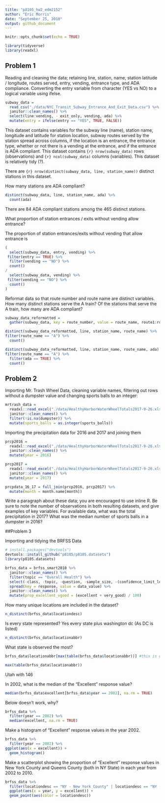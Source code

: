 ```yaml
---
title: "p8105_hw2_edm2152"
author: "Eric Morris"
date: "September 25, 2018"
output: github_document
---
```


```r
knitr::opts_chunk$set(echo = TRUE)

library(tidyverse)
library(readxl)

```

## Problem 1

Reading and cleaning the data; retaining line, station, name, station latitude / longitude, routes served, entry, vending, entrance type, and ADA compliance. Converting the entry variable from character (YES vs NO) to a logical variable using ifelse. 

```r
subway_data = 
  read_csv("./data/NYC_Transit_Subway_Entrance_And_Exit_Data.csv") %>% 
  janitor::clean_names() %>% 
  select(line:vending, - exit_only, vending, ada) %>% 
  mutate(entry = ifelse(entry == "YES", TRUE, FALSE))
```

This dataset contains variables for the subway line (name), station name, longitude and latitude for station location, subway routes served by the station spread across columns, if the location is an entrance, the entrance type, whether or not there is a vending at the entrance, and if the entrance is ADA compliant. This dataset contains `{r} nrow(subway_data)` rows (observations) and `{r} ncol(subway_data)` columns (variables). This dataset is relatively tidy (?). 

There are `{r} nrow(distinct(subway_data, line, station_name))` distinct stations in this dataset. 

How many stations are ADA compliant?

```r
distinct(subway_data, line, station_name, ada) %>% 
  count(ada)
```

There are 84 ADA compliant stations among the 465 distinct stations. 

What proportion of station entrances / exits without vending allow entrance?

The proportion of station entrances/exits without vending that allow entrance is 
```r
(
  select(subway_data, entry, vending) %>% 
 filter(entry == TRUE) %>% 
  filter(vending == "NO") %>% 
  count()
/
  select(subway_data, vending) %>% 
 filter(vending == "NO") %>% 
  count()
)
```

Reformat data so that route number and route name are distinct variables. How many distinct stations serve the A train? Of the stations that serve the A train, how many are ADA compliant?

```r
subway_data_reformatted = 
  gather(subway_data, key = route_number, value = route_name, route1:route11)
```

```r
distinct(subway_data_reformatted, line, station_name, route_name) %>% 
filter(route_name == "A") %>% 
  count()

distinct(subway_data_reformatted, line, station_name, route_name, ada) %>% 
filter(route_name == "A") %>% 
  filter(ada == TRUE) %>% 
  count()
```



## Problem 2

Importing Mr. Trash Wheel Data, cleaning variable names, filtering out rows without a dumpster value and changing sports balls to an integer: 

```r
mrtrash_data = 
  readxl::read_excel("./data/HealthyHarborWaterWheelTotals2017-9-26.xlsx", sheet = "Mr. Trash Wheel", range = "A2:N256") %>% 
  janitor::clean_names() %>% 
  filter(!is.na(dumpster)) %>% 
  mutate(sports_balls = as.integer(sports_balls))
```

Importing the precipitation data for 2016 and 2017 and joining them 

```r
prcp2016 = 
  readxl::read_excel("./data/HealthyHarborWaterWheelTotals2017-9-26.xlsx", sheet = "2016 Precipitation", range = "A2:B14") %>% 
  janitor::clean_names() %>% 
  mutate(year = 2016)

prcp2017 = 
  readxl::read_excel("./data/HealthyHarborWaterWheelTotals2017-9-26.xlsx", sheet = "2017 Precipitation", range = "A2:B10") %>%
  janitor::clean_names() %>% 
  mutate(year = 2017)

prcpdata_16_17 = full_join(prcp2016, prcp2017) %>% 
  mutate(month = month.name[month])
```

Write a paragraph about these data; you are encouraged to use inline R. Be sure to note the number of observations in both resulting datasets, and give examples of key variables. For available data, what was the total precipitation in 2017? What was the median number of sports balls in a dumpster in 2016?

##Problem 3

Importing and tidying the BRFSS Data

```r
# install.packages("devtools")
devtools::install_github("p8105/p8105.datasets")
library(p8105.datasets)

brfss_data = brfss_smart2010 %>% 
  janitor::clean_names() %>% 
  filter(topic == "Overall Health") %>% 
  select(-class, -topic, -question, -sample_size, -(confidence_limit_low:geo_location)) %>% 
  spread(key = response, value = data_value) %>% 
  janitor::clean_names() %>% 
  mutate(prop_excellent_vgood = (excellent + very_good) / 100)
```

How many unique locations are included in the dataset? 

```r
n_distinct(brfss_data$locationdesc)
```

Is every state represented? 
Yes every state plus washington dc (As DC is listed)
```r
n_distinct(brfss_data$locationabbr)
```


What state is observed the most?

```r
brfss_data$locationabbr[max(table(brfss_data$locationabbr))] #this is wrong? shows UT

max(table(brfss_data$locationabbr))


```

Utah with 146

In 2002, what is the median of the “Excellent” response value?

```r
median(brfss_data$excellent[brfss_data$year == 2002], na.rm = TRUE)
```

Below doesn't work, why? 
```r
brfss_data %>% 
  filter(year == 2002) %>% 
  median(excellent, na.rm = TRUE)
```


Make a histogram of “Excellent” response values in the year 2002.

```r
brfss_data %>% 
  filter(year == 2002) %>% 
ggplot(aes(x = excellent)) + 
  geom_histogram()
```

Make a scatterplot showing the proportion of “Excellent” response values in New York County and Queens County (both in NY State) in each year from 2002 to 2010.

```r
brfss_data %>% 
  filter(locationdesc == "NY - New York County" | locationdesc == "NY - Queens County") %>% 
  ggplot(aes(x = year, y = excellent)) +
  geom_point(aes(color = locationdesc))
```

